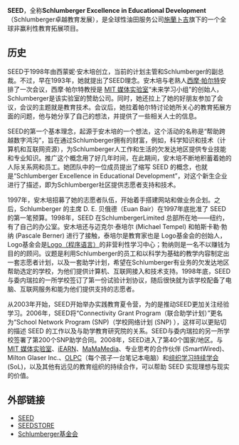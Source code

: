 {{unreferenced|time=2013-06-28T09:54:48+00:00}}
{{Copyedit|date=February 2010}}
{{Infobox company
| company_name   = SEED 
| company_logo   =
| company_type   = 上市公司的非营利性部门 ({{nyse|SLB}})
| foundation     = 1998
| location       = 业务触及全球 40 多个国家/地区
| key_people     =
[[创始人|创始人]] 兼主管：西蒙妮·安木培
| industry       = 教育, 科学
| homepage       = [https://web.archive.org/web/20090317045620/http://www.seed.slb.com/ www.seed.slb.com]
}}

'''SEED'''，全称'''Schlumberger Excellence in Educational Development'''（Schlumberger卓越教育发展），是全球性油田服务公司[[施蘭卜吉|施蘭卜吉]]旗下的一个全球非赢利性教育拓展项目。

== 历史 ==
SEED于1998年由西蒙妮·安木培创立，当前的计划主管和Schlumberger的副总裁。不过，早在1993年，她就提出了SEED理念。安木培与老熟人[[西摩·帕尔特|西摩·帕尔特]]安排了一次会议，西摩·帕尔特教授是 [[MIT_媒体实验室|MIT 媒体实验室]]“未来学习小组”的创始人，Schlumberger是该实验室的赞助公司。同时，她还拉上了她的好朋友参加了会议，会议的主题就是教育技术。会议后，她拉着帕尔特讨论她所关心的教育拓展方面的问题，他与她分享了自己的想法，并提供了一些相关人士的信息。

SEED的第一个基本理念，起源于安木培的一个想法，这个活动的名称是“帮助跨越数字鸿沟”，旨在通过Schlumberger拥有的财富，例如，科学知识和技术（计算机和互联网资源），为Schlumberger人工作和生活的欠发达地区提供专业技能和专业知识。推广这个概念用了好几年时间，在此期间，安木培不断地积蓄着她的人际关系网和员工。她团队中的一位成员提出了缩写 SEED 的概念，也就是“Schlumberger Excellence in Educational Development”，对这个新生企业进行了描述，即为Schlumberger社区提供志愿者支持和技术。 

1997年，安木培招募了她的志愿者队伍，开始着手搭建网站和做业务企划。之后，Schlumberger 的主席 D. E. 贝俄德（Euan Bair）在1997年底批准了 SEED 的第一笔预算。1998年，SEED 在SchlumbergerLimited 总部所在地——纽约，有了自己的办公室。安木培还与迈克尔·泰培尔 (Michael Tempel) 和帕斯卡勒·勃纳 (Pascale Berner) 进行了接触，泰培尔是教育家也是 Logo基金会的创始人，Logo基金会是[[Logo（程序语言）|Logo（程序语言）]]的非营利性学习中心；勃纳则是一名不以赚钱为目的的顾问。议题是利用Schlumberger的员工和以科学为基础的教学内容制定出一套志愿者计划，以及一套助学计划，希望在Schlumberger有业务的欠发达地区帮助选定的学校，为他们提供计算机、互联网接入和技术支持。1998年底，SEED 与委内瑞拉的一所学校签订了第一份试验计划协议，随后很快就为该学校配备了电脑、互联网服务和能为他们提供支持的志愿者。 

从2003年开始，SEED开始举办实践教育夏令营，为的是推动SEED更加关注经验学习。2006年，SEED将“Connectivity Grant Program（联合助学计划）”更名为“School Network Program (SNP)（学校网络计划 (SNP) ），这样可以更贴切的描述 SEED 的工作以及与助学教育研究院的关系。SEED与委内瑞拉的另一所学校签署了第200个SNP助学合同。2008年，SEED进入了第40个国家/地区。与 [[MIT_媒体实验室|MIT 媒体实验室]]、[[iEARN|iEARN]]、[[MaMaMedia|MaMaMedia]]、专业思考的合作伙伴 (SmartWired)、Milton Glaser Inc.、[[OLPC|OLPC]]（每个孩子一台笔记本电脑）和[[组织学习持续学会|组织学习持续学会]] (SoL)，以及其他有远见的教育组织的持续合作，可以帮助 SEED 实现理想与现实的价值。

== 外部链接 ==
* [https://web.archive.org/web/20090317045620/http://www.seed.slb.com/ SEED]
* [http://www.seedstore.slb.com SEEDSTORE]{{dead link|date=2017年11月 |bot=InternetArchiveBot |fix-attempted=yes }}
* [https://web.archive.org/web/20100208204138/http://www.slb.com/content/about/foundation/index.asp Schlumberger基金会]